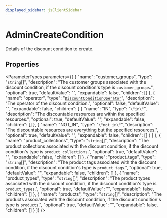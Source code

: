 ```yaml
---
displayed_sidebar: jsClientSidebar
---
```



# AdminCreateCondition

Details of the discount condition to create.

## Properties

<ParameterTypes parameters={[
  {
    "name": "customer_groups",
    "type": "`string`[]",
    "description": "The customer groups associated with the discount condition, if the discount condition's type is `customer_groups`.",
    "optional": true,
    "defaultValue": "",
    "expandable": false,
    "children": []
  },
  {
    "name": "operator",
    "type": "[`DiscountConditionOperator`](../enums/internal.DiscountConditionOperator.mdx)",
    "description": "The operator of the discount condition.",
    "optional": false,
    "defaultValue": "",
    "expandable": false,
    "children": [
      {
        "name": "IN",
        "type": "``\"in\"``",
        "description": "The discountable resources are within the specified resources.",
        "optional": true,
        "defaultValue": "",
        "expandable": false,
        "children": []
      },
      {
        "name": "NOT_IN",
        "type": "``\"not_in\"``",
        "description": "The discountable resources are everything but the specified resources.",
        "optional": true,
        "defaultValue": "",
        "expandable": false,
        "children": []
      }
    ]
  },
  {
    "name": "product_collections",
    "type": "`string`[]",
    "description": "The product collections associated with the discount condition, if the discount condition's type is `product_collections`.",
    "optional": true,
    "defaultValue": "",
    "expandable": false,
    "children": []
  },
  {
    "name": "product_tags",
    "type": "`string`[]",
    "description": "The product tags associated with the discount condition, if the discount condition's type is `product_tags`.",
    "optional": true,
    "defaultValue": "",
    "expandable": false,
    "children": []
  },
  {
    "name": "product_types",
    "type": "`string`[]",
    "description": "The product types associated with the discount condition, if the discount condition's type is `product_types`.",
    "optional": true,
    "defaultValue": "",
    "expandable": false,
    "children": []
  },
  {
    "name": "products",
    "type": "`string`[]",
    "description": "The products associated with the discount condition, if the discount condition's type is `products`.",
    "optional": true,
    "defaultValue": "",
    "expandable": false,
    "children": []
  }
]} />

